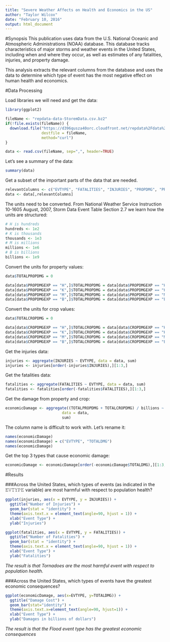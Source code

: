 ```yaml
---
title: "Severe Weather Affects on Health and Economics in the US"
author: "Taylor Wilcox"
date: "February 10, 2016"
output: html_document
---
```


#Synopsis
This publication uses data from the U.S. National Oceanic and Atmospheric Administrations (NOAA) database. This database tracks characteristics of major storms and weather events in the United States, including when and where they occur, as well as estimates of any fatalities, injuries, and property damage.

This analysis extracts the relevant columns from the database and uses the data to determine which type of event has the most negative effect on human health and economics.

#Data Processing

Load libraries we will need and get the data:
```r
library(ggplot2)

fileName <- "repdata-data-StoremData.csv.bz2"
if(!file.exists(fileName)) {
  download.file("https://d396qusza40orc.cloudfront.net/repdata%2Fdata%2FStormData.csv.bz2",
                destfile = fileName,
                method="curl")
}

data <- read.csv(fileName, sep=",", header=TRUE)
```

Let's see a summary of the data:
```r
summary(data)
```

Get a subset of the important parts of the data that are needed.
```r
relevantColumns <- c("EVTYPE", "FATALITIES", "INJURIES", "PROPDMG", "PROPDMGEXP", "CROPDMG", "CROPDMGEXP")
data <- data[,relevantColumns]
```

The units need to be converted.
From National Weather Service Instruction 10-1605 August, 2007, Storm Data Event Table Section 2.7 we learn how the units are structured:
```r
# H is hundreds
hundreds <- 1e2
# K is thousands
thousands <- 1e3
# M is millions
millions <- 1e6
# B is billions
billions <- 1e9
```

Convert the units for property values:
```r
data$TOTALPROPDMG = 0

data[data$PROPDMGEXP == "H",]$TOTALPROPDMG = data[data$PROPDMGEXP == "H",]$PROPDMG * hundreds
data[data$PROPDMGEXP == "K",]$TOTALPROPDMG = data[data$PROPDMGEXP == "K",]$PROPDMG * thousands
data[data$PROPDMGEXP == "M",]$TOTALPROPDMG = data[data$PROPDMGEXP == "M",]$PROPDMG * millions
data[data$PROPDMGEXP == "B",]$TOTALPROPDMG = data[data$PROPDMGEXP == "B",]$PROPDMG * billions
```

Convert the units for crop values:
```r
data$TOTALCROPDMG = 0

data[data$CROPDMGEXP == "H",]$TOTALCROPDMG = data[data$CROPDMGEXP == "H",]$CROPDMG * hundreds
data[data$CROPDMGEXP == "K",]$TOTALCROPDMG = data[data$CROPDMGEXP == "K",]$CROPDMG * thousands
data[data$CROPDMGEXP == "M",]$TOTALCROPDMG = data[data$CROPDMGEXP == "M",]$CROPDMG * millions
data[data$CROPDMGEXP == "B",]$TOTALCROPDMG = data[data$CROPDMGEXP == "B",]$CROPDMG * billions
```

Get the injuries data:
```r
injuries <- aggregate(INJURIES ~ EVTYPE, data = data, sum)
injuries <- injuries[order(-injuries$INJURIES),][1:3,]
```

Get the fatalities data:
```r
fatalities <- aggregate(FATALITIES ~ EVTYPE, data = data, sum)
fatalities <- fatalities[order(-fatalities$FATALITIES),][1:3,]
```

Get the damage from property and crop:
```r
economicDamage <- aggregate((TOTALPROPDMG + TOTALCROPDMG) / billions ~ EVTYPE,
                         data = data,
                         sum)
```

The column name is difficult to work with. Let's rename it:
```r
names(economicDamage)
names(economicDamage) = c("EVTYPE", "TOTALDMG")
names(economicDamage)
```

Get the top 3 types that cause economic damage:
```r
economicDamage <- economicDamage[order(-economicDamage$TOTALDMG),][1:3,]
```

#Results

###Across the United States, which types of events (as indicated in the 𝙴𝚅𝚃𝚈𝙿𝙴 variable) are most harmful with respect to population health?

```r
ggplot(injuries, aes(x = EVTYPE, y = INJURIES)) +
  ggtitle("Number of Injuries") +
  geom_bar(stat = "identity") +
  theme(axis.text.x = element_text(angle=90, hjust = 1)) +
  xlab("Event Type") +
  ylab("Injuries")

ggplot(fatalities, aes(x = EVTYPE, y = FATALITIES)) + 
  ggtitle("Number of Fatalities") +
  geom_bar(stat = "identity") + 
  theme(axis.text.x = element_text(angle=90, hjust = 1)) +
  xlab("Event Type") +
  ylab("Fatalities")
```

*The result is that Tornadoes are the most harmful event with respect to population health.*

###Across the United States, which types of events have the greatest economic consequences?

```r
ggplot(economicDamage, aes(x=EVTYPE, y=TOTALDMG)) +
  ggtitle("Damage Cost") +
  geom_bar(stat="identity") +
  theme(axis.text.x=element_text(angle=90, hjust=1)) +
  xlab("Event Type") +
  ylab("Damages in billions of dollars")
```

*The result is that the Flood event type has the greatest economic consequences*